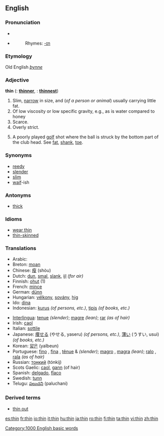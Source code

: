 ==English==

===Pronunciation===
*{{IPA|/'θɪn/}}
*{{audio|en-us-thin.ogg|Audio (US)}}
*:Rhymes: [[Rhymes:English:-ɪn|-ɪn]]

===Etymology===
Old English ''[[þynne]]''
===Adjective===
'''thin'''  ({{compar}}: '''[[thinner]]''', {{superl}}: '''[[thinnest]]''')

# Slim, [[narrow]] in size, and (''of a person or animal'') usually carrying little fat.
# Of low viscosity or low specific gravity, e.g., as is water compared to honey 
# Scarce.
# Overly strict.
# {{sports}} A poorly played [[golf]] shot where the ball is struck by the bottom part of the club head. See [[fat]], [[shank]], [[toe]].

===Synonyms===
*[[reedy]]
*[[slender]]
*[[slim]]
*[[waif]]-ish

===Antonyms===
*[[thick]]

===Idioms===
*[[wear thin]]
*[[thin-skinned]]

===Translations===
{{top}}
*Arabic: {{ARchar|[[رقيق]]}} {{Unicode|(raqíeq)}}
*Breton: [[moan#Breton|moan]]
*Chinese: [[瘦]] (shòu)
*Dutch: [[dun]], [[smal]], [[slank]], [[ijl]] ''(for air)''
*Finnish: [[ohut]] (1)
*French: [[mince]]
*German: [[dünn]]
*Hungarian: [[vélkony]], [[sovány]], [[hig#Hungarian|hig]]
*Ido: [[dina]]
*Indonesian: [[kurus]] ''(of persons, etc.)'', [[tipis]] ''(of books, etc.)''
{{mid}}
*[[Interlingua]]: [[tenue]] ''(slender)''; [[magre]] ''(lean)''; [[rar]] ''(as of hair)''
*Irish: [[caol]]
*Italian: [[sottile]]
*Japanese: [[痩せる]] (やせる, yaseru) ''(of persons, etc.)'', [[薄い]] (うすい, usui) ''(of books, etc.)''
*Korean: [[얇은]] (yalbeun)
*Portuguese: [[fino]] {{m}}, [[fina]] {{f}}, [[tênue]] {{m}} & {{f}} ''(slender)''; [[magro]] {{m}}, [[magra]] {{f}} ''(lean)''; [[ralo]] {{m}}, [[rala]] {{f}} ''(as of hair)''
*Russian: [[тонкий]] (tónkij)
*Scots Gaelic: [[caol]], [[gann]] (of hair)
*Spanish: [[delgado]], [[flaco]]
*Swedish: [[tunn]]
*Telugu: [[పలుచని]] (paluchani)
{{bottom}}


===Derived terms===
*[[thin out]]

[[Category:1000 English basic words]]

[[es:thin]]
[[fr:thin]]
[[io:thin]]
[[it:thin]]
[[hu:thin]]
[[ja:thin]]
[[ro:thin]]
[[fi:thin]]
[[ta:thin]]
[[vi:thin]]
[[zh:thin]]